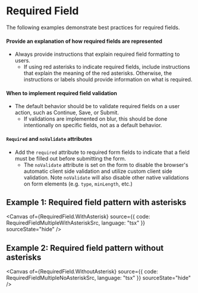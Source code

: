 

# Required Field

The following examples demonstrate best practices for required fields.

#### Provide an explanation of how required fields are represented

- Always provide instructions that explain required field formatting to users.
  - If using red asterisks to indicate required fields, include instructions that explain the
    meaning of the red asterisks. Otherwise, the instructions or labels should provide information
    on what is required.

#### When to implement required field validation

- The default behavior should be to validate required fields on a user action, such as Continue,
  Save, or Submit.
  - If validations are implemented on blur, this should be done intentionally on specific fields,
    not as a default behavior.

#### `Required` and `noValidate` attributes

- Add the `required` attribute to required form fields to indicate that a field must be filled out
  before submitting the form.
  - The `noValidate` attribute is set on the form to disable the browser's automatic client side
    validation and utilize custom client side validation. Note `noValidate` will also disable other
    native validations on form elements (e.g. `type`, `minLength`, etc.)

## Example 1: Required field pattern with asterisks

<Canvas
  of={RequiredField.WithAsterisk}
  source={{ code: RequiredFieldMultipleWithAsteriskSrc, language: "tsx" }}
  sourceState="hide"
/>

## Example 2: Required field pattern without asterisks

<Canvas
  of={RequiredField.WithoutAsterisk}
  source={{ code: RequiredFieldMultipleNoAsteriskSrc, language: "tsx" }}
  sourceState="hide"
/>
